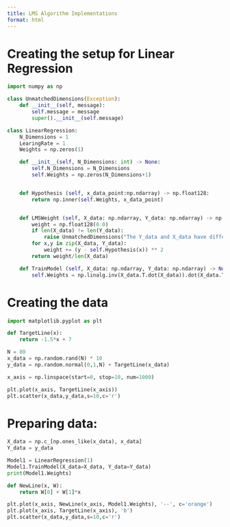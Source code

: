 ```yaml
---
title: LMS Algorithm Implementations 
format: html
---
```


# Creating the setup for Linear Regression
```python
import numpy as np

class UnmatchedDimensions(Exception):
    def __init__(self, message):
        self.message = message
        super().__init__(self.message)

class LinearRegression:
    N_Dimensions = 1
    LearingRate = 1
    Weights = np.zeros(1)

    def __init__(self, N_Dimensions: int) -> None:
        self.N_Dimensions = N_Dimensions
        self.Weights = np.zeros(N_Dimensions+1)


    def Hypothesis (self, x_data_point:np.ndarray) -> np.float128:
        return np.inner(self.Weights, x_data_point)


    def LMSWeight (self, X_data: np.ndarray, Y_data: np.ndarray) -> np.float128:
        weight = np.float128(0.0)
        if len(X_data) != len(Y_data):
            raise UnmatchedDimensions("The Y_data and X_data have different sizes")
        for x,y in zip(X_data, Y_data):
            weight += (y - self.Hypothesis(x)) ** 2
        return weight/len(X_data)

    def TrainModel (self, X_data: np.ndarray, Y_data: np.ndarray) -> None:
        self.Weights = np.linalg.inv(X_data.T.dot(X_data)).dot(X_data.T).dot(Y_data)

```

# Creating the data
```python
import matplotlib.pyplot as plt

def TargetLine(x):
    return -1.5*x + 7

N = 80
x_data = np.random.rand(N) * 10
y_data = np.random.normal(0,1,N) + TargetLine(x_data)

x_axis = np.linspace(start=0, stop=10, num=1000)

plt.plot(x_axis, TargetLine(x_axis))
plt.scatter(x_data,y_data,s=10,c='r')
```

# Preparing data:
```python
X_data = np.c_[np.ones_like(x_data), x_data]
Y_data = y_data

Model1 = LinearRegression(1)
Model1.TrainModel(X_data=X_data, Y_data=Y_data)
print(Model1.Weights)

def NewLine(x, W):
    return W[0] + W[1]*x

plt.plot(x_axis, NewLine(x_axis, Model1.Weights), '--', c='orange')
plt.plot(x_axis, TargetLine(x_axis), 'b')
plt.scatter(x_data,y_data,s=10,c='r')
```
